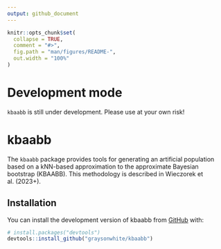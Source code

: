 ```yaml
---
output: github_document
---
```


<!-- README.md is generated from README.Rmd. Please edit that file -->

```r
knitr::opts_chunk$set(
  collapse = TRUE,
  comment = "#>",
  fig.path = "man/figures/README-",
  out.width = "100%"
)
```

# Development mode

`kbaabb` is still under development. Please use at your own risk!

# kbaabb

<!-- badges: start -->
<!-- badges: end -->

The `kbaabb` package provides tools for generating an artificial population
based on a kNN-based approximation to the approximate Bayesian bootstrap
(KBAABB). This methodology is described in Wieczorek et al. (2023+).

## Installation

You can install the development version of kbaabb from [GitHub](https://github.com/) with:

``` r
# install.packages("devtools")
devtools::install_github("graysonwhite/kbaabb")
```